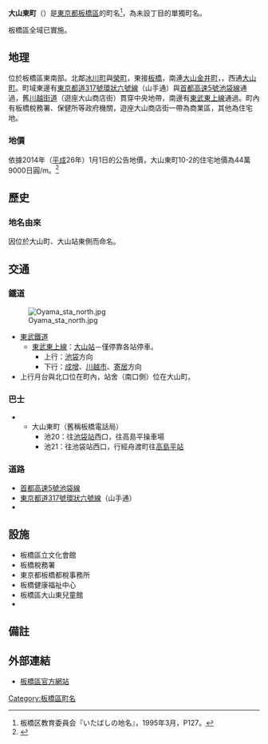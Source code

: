 {{Pathnav|日本|東京都|板橋區|frame=1}}
{{Infobox Settlement
|official_name = 大山東町
|native_name =
|image_skyline = Oyamahigashichohodokyo.jpg
|imagesize = 250px
|image_caption = 大山站的行人天橋
|image_flag =
|image_seal =
| image_map =
| map_caption =
|subdivision_type = [[國家|國家]]
|subdivision_name = [[File:Flag_of_Japan.svg|border]] [[日本|日本]]
|subdivision_type1 = [[都道府縣|都道府縣]]
|subdivision_name1 = [[File:Flag_of_Tokyo_Prefecture.svg|25px]] [[東京都|東京都]]
|subdivision_type2 = [[東京都特別區|特別區]]
|subdivision_name2 = [[File:Flag_of_Itabashi,_Tokyo.svg|25px]] [[板橋區_(日本)|板橋區]]
|subdivision_type3 =
|subdivision_name3 =
|established_title =
|established_date =
|government_type =
|leader_title =
|leader_name =
|area_magnitude =
|area_total_sq_mi =
|area_total_km2 = 0.197
|area_land_sq_mi =
|area_land_km2 =
|area_urban_sq_mi =
|area_urban_km2 =
|area_metro_km2 =
|area_metro_sq_mi =
|population_as_of= 2014年（[[平成|平成]]26年）9月1日
|population_footnotes =<ref>{{Cite web |url=http://www.city.itabashi.tokyo.jp/c_kurashi/063/attached/attach_63751_1.xls |title=住民基本台帳による町丁目別世帯数及び人口表-東京都板橋区 |access-date=2014-09-14 |archive-date=2014-09-14 |archive-url=https://web.archive.org/web/20140914133843/http://www.city.itabashi.tokyo.jp/c_kurashi/063/attached/attach_63751_1.xls |dead-url=yes }}</ref>
|population_total = 5467
|population_urban =
|population_metro =
|population_density_sq_mi =
|population_density_km2 = auto
| timezone = [[日本標準時間|JST]]
| utc_offset = +9
|timezone_DST =
|utc_offset_DST =
|latd=|latm=|lats=|latNS=
|longd=|longm=|longs=|longEW=
|elevation_footnotes=
|elevation_m =
|elevation_ft =
|postal_code_type = [[郵遞區號|郵遞區號]]
|postal_code = 173-0014　
|area_code = 03
|registration_plate = 練馬
|website =
|footnotes =
}}
'''大山東町'''（{{jpn|j=大山東町|hg=おおやまひがしちょう|rm=Ōyama-higashicho|f=y}}）是[[東京都|東京都]][[板橋區_(日本)|板橋區]]的町名<ref>板橋区教育委員会『いたばしの地名』，1995年3月，P127。</ref>，為未設丁目的單獨町名。

板橋區全域已實施{{link-ja|住居表示|住居表示}}。

== 地理 ==
位於板橋區東南部。北鄰[[冰川町_(板橋區)|冰川町]]與[[榮町_(板橋區)|榮町]]，東接[[板橋_(東京都)|板橋]]，南連[[大山金井町|大山金井町]]，，西通[[大山町_(板橋區)|大山町]]。町域東邊有[[東京都道317號環狀六號線|東京都道317號環狀六號線]]（山手通）與[[首都高速5號池袋線|首都高速5號池袋線]]通過，舊[[川越街道|川越街道]]（遊座大山商店街）貫穿中央地帶，南邊有[[東武東上本線|東武東上線]]通過。町內有板橋稅務署、保健所等政府機關，遊座大山商店街一帶為商業區，其他為住宅地。

=== 地價 ===
依據2014年（[[平成|平成]]26年）1月1日的公告地價，大山東町10-2的住宅地價為44萬9000日圓/m{{sup|2}}。<ref>{{Cite web |url=http://www.land.mlit.go.jp/landPrice/AriaServlet?MOD=2&TYP=0 |title=国土交通省地価公示・都道府県地価調査 |accessdate=2014-09-14 |archive-date=2014-10-06 |archive-url=https://web.archive.org/web/20141006081829/http://www.land.mlit.go.jp/landPrice/AriaServlet?MOD=2&TYP=0 |dead-url=no }}</ref>

== 歷史 ==
{{expand section}}

=== 地名由來 ===
因位於大山町、大山站東側而命名。

== 交通 ==
=== 鐵道 ===
[[File:Oyama_sta_north.jpg|thumb]]
* [[東武鐵道|東武鐵道]]
** [[東武東上本線|東武東上線]]：[[大山站_(東京都)|大山站]]－僅停靠各站停車。
*** 上行：[[池袋站|池袋]]方向
*** 下行：[[成增站|成增]]、[[川越市站|川越市]]、[[寄居站|寄居]]方向
* 上行月台與北口位在町內，站舍（南口側）位在大山町。

=== 巴士 ===
* {{link-ja|國際興業巴士|国際興業バス}}
** 大山東町（舊稱板橋電話局）
***池20：往[[池袋站|池袋站]]西口，往高島平操車場
***池21：往池袋站西口，行經舟渡町往[[高島平站|高島平站]]

=== 道路 ===
* [[首都高速5號池袋線|首都高速5號池袋線]]
* [[東京都道317號環狀六號線|東京都道317號環狀六號線]]（山手通）
* {{link-ja|東京都道420號鮫洲大山線|東京都道420号鮫洲大山線}}

== 設施 ==
* 板橋區立文化會館
* 板橋稅務署
* 東京都板橋都稅事務所
* 板橋健康福祉中心
* 板橋區大山東兒童館
*  {{link-ja|板橋區立板橋第一中學校|板橋区立板橋第一中学校}}

== 備註 ==
{{Reflist}}

== 外部連結 ==
* [http://www.city.itabashi.tokyo.jp/ 板橋區官方網站]{{Wayback|url=http://www.city.itabashi.tokyo.jp/ |date=20140925083024 }}

{{板橋區的町名}}

{{DEFAULTSORT:Oyama-Higashicho}}
[[Category:板橋區町名|Category:板橋區町名]]